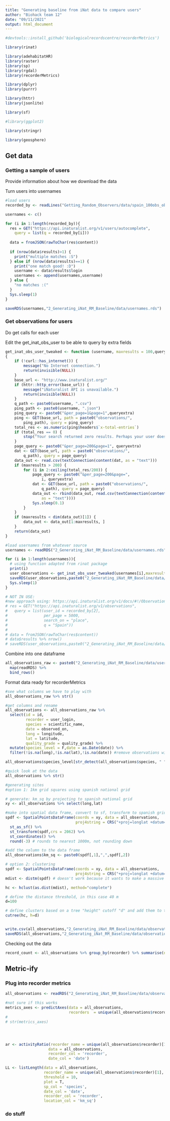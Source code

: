 ```yaml
---
title: "Generating baseline from iNat data to compare users"
author: "Biohack team 12"
date: "09/11/2021"
output: html_document
---
```



```r
#devtools::install_github('biologicalrecordscentre/recorderMetrics')

library(rinat)

library(adehabitatHR)
library(raster)
library(sp)
library(rgdal)
library(recorderMetrics)

library(dplyr)
library(purrr)

library(httr)
library(jsonlite)

library(sf)

#library(ggplot2)

library(stringr)

library(geosphere)

```

## Get data

### Getting a sample of users


Provide information about how we download the data

Turn users into usernames

```r
#load users
recorded_by <- readLines("Getting_Random_Observers/data/spain_100obs_observers_2021-11-09_12-03.txt")

usernames <- c()

for (i in 1:length(recorded_by)){
  res = GET("https://api.inaturalist.org/v1/users/autocomplete",
    query = list(q = recorded_by[i]))
  
  data = fromJSON(rawToChar(res$content))
  
  if (nrow(data$results)>1) {
    print("multiple matches :S")
  } else if (nrow(data$results)==1) {
    print("one match good! :D")
    username <- data$results$login
    usernames <- append(usernames,username)
  } else {
    "no matches :("
  }
  Sys.sleep(1)
}

saveRDS(usernames,"2_Generating_iNat_RM_Baseline/data/usernames.rds")

```



### Get observations for users

Do get calls for each user


Edit the get_inat_obs_user to be able to query by extra fields

```r

get_inat_obs_user_tweaked <- function (username, maxresults = 100,queryextra) 
{
    if (!curl::has_internet()) {
        message("No Internet connection.")
        return(invisible(NULL))
    }
    base_url <- "http://www.inaturalist.org/"
    if (httr::http_error(base_url)) {
        message("iNaturalist API is unavailable.")
        return(invisible(NULL))
    }
    q_path <- paste0(username, ".csv")
    ping_path <- paste0(username, ".json")
    ping_query <- paste0("&per_page=1&page=1",queryextra)
    ping <- GET(base_url, path = paste0("observations/", 
        ping_path), query = ping_query)
    total_res <- as.numeric(ping$headers$`x-total-entries`)
    if (total_res == 0) {
        stop("Your search returned zero results. Perhaps your user does not exist.")
    }
    page_query <- paste0("&per_page=200&page=1", queryextra)
    dat <- GET(base_url, path = paste0("observations/", 
        q_path), query = page_query)
    data_out <- read.csv(textConnection(content(dat, as = "text")))
    if (maxresults > 200) {
        for (i in 2:ceiling(total_res/200)) {
            page_query <- paste0("&per_page=200&page=", 
                i, queryextra)
            dat <- GET(base_url, path = paste0("observations/", 
                q_path), query = page_query)
            data_out <- rbind(data_out, read.csv(textConnection(content(dat, 
                as = "text"))))
            Sys.sleep(0.1)
        }
    }
    if (maxresults < dim(data_out)[1]) {
        data_out <- data_out[1:maxresults, ]
    }
    return(data_out)
}

```

```r
#load usernames from whatever source
usernames <- readRDS("2_Generating_iNat_RM_Baseline/data/usernames.rds")

for (i in 1:length(usernames)){
  # using function adapted from rinat package
  print(i)
  user_observations <- get_inat_obs_user_tweaked(usernames[i],maxresults = 5000,queryextra = "&taxon_id=47126&place_id=6774")
  saveRDS(user_observations,paste0("2_Generating_iNat_RM_Baseline/data/user_obvs/observations_",usernames[i],".rds"))
  Sys.sleep(1)
}

# NOT IN USE:
#new approach using: https://api.inaturalist.org/v1/docs/#!/Observations/get_observations
# res = GET("https://api.inaturalist.org/v1/observations",
#   query = list(user_id = recorded_by[2],
#                per_page = 5000,
#                search_on = "place",
#                q = "Spain"))
# 
# data = fromJSON(rawToChar(res$content))
# data$results %>% nrow()
# saveRDS(user_observations,paste0("2_Generating_iNat_RM_Baseline/data/user_obvs/observations_",usernames[i],".rds"))
```

Combine into one dataframe

```r
all_observations_raw <- paste0("2_Generating_iNat_RM_Baseline/data/user_obvs/",list.files(path = "2_Generating_iNat_RM_Baseline/data/user_obvs", pattern = ".rds")) %>%
  map(readRDS) %>% 
  bind_rows()

```

Format data ready for recorderMetrics

```r
#see what columns we have to play with
all_observations_raw %>% str()

#get columns and rename
all_observations <- all_observations_raw %>% 
  select(id = id,
         recorder = user_login,
         species = scientific_name,
         date = observed_on,
         long = longitude,
         lat = latitude,
         quality_grade = quality_grade) %>%
  mutate(species_level = F,date = as.Date(date)) %>%
  filter(!is.na(long),!is.na(lat),!is.na(date)) #remove observations without locaton or date

all_observations$species_level[str_detect(all_observations$species, " ")] <- T

#quick look at the data
all_observations %>% str()

#generating sites
#option 1: 1km grid squares using spanish national grid

# generate: km_sq by projecting to spanish national grid
xy <- all_observations %>% select(long,lat)

#make into spatial data frame, convert to sf, transform to spanish grid, get coordinates and round to nearest 1000
spdf <- SpatialPointsDataFrame(coords = xy, data = all_observations,
                               proj4string = CRS("+proj=longlat +datum=WGS84 +ellps=WGS84 +towgs84=0,0,0")) %>% 
  st_as_sf() %>% 
  st_transform(spdf,crs = 2062) %>% 
  st_coordinates() %>% 
  round(-3) # rounds to nearest 1000m, not rounding down

#add the column to the data frame
all_observations$km_sq <- paste0(spdf[,1],",",spdf[,2])

# option 2: clustering
spdf <- SpatialPointsDataFrame(coords = xy, data = all_observations,
                               proj4string = CRS("+proj=longlat +datum=WGS84 +ellps=WGS84 +towgs84=0,0,0"))
mdist <- distm(spdf) # doesn't work because it wants to make a massive vector

hc <- hclust(as.dist(mdist), method="complete")

# define the distance threshold, in this case 40 m
d=100

# define clusters based on a tree "height" cutoff "d" and add them to the SpDataFrame
cutree(hc, h=d)


write.csv(all_observations,"2_Generating_iNat_RM_Baseline/data/observations/draft_data.csv")
saveRDS(all_observations,"2_Generating_iNat_RM_Baseline/data/observations/draft_data.rds")
```

Checking out the data

```r
record_count <- all_observations %>% group_by(recorder) %>% summarise(n_records = n())

```


## Metric-ify

### Plug into recorder metrics

```r

all_observations <- readRDS("2_Generating_iNat_RM_Baseline/data/observations/draft_data.rds")

#not sure if this works
metrics_axes <- predictAxes(data = all_observations,
                            recorders  = unique(all_observations$recorder)[1:3])
# 
# str(metrics_axes)




ar <- activityRatio(recorder_name = unique(all_observations$recorder)[1],
                   data = all_observations,
                   recorder_col = 'recorder',
                   date_col = 'date')

LL <- listLength(data = all_observations,
                 recorder_name = unique(all_observations$recorder)[1],
                 threshold = 10,
                 plot = T,
                 sp_col = 'species',
                 date_col = 'date',
                 recorder_col = 'recorder',
                 location_col = 'km_sq')


```


### do stuff









